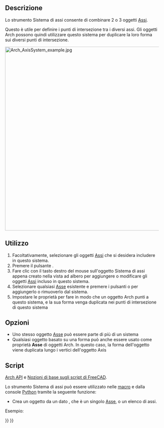 <languages/>

<div class="mw-translate-fuzzy">
{{Docnav/it
|[[Arch_Axis/it|Assi]]
|[[Arch_Grid/it|Griglia]]
|[[Arch_Workbench/it|Arch]]
|IconL=Arch_Axis.svg
|IconR=Arch_Grid.svg
|IconC=Workbench_Arch.svg
}}
</div>

{{VeryImportantMessage|THIS COMMAND IS PART OF THE INTEGRATED [[BIM_Workbench|BIM WORKBENCH]] IN V1.0<br>
This page has been updated for that version.}}

<div class="mw-translate-fuzzy">
{{GuiCommand/it
|Name=Arch AxisSystem
|Name/it=Sistema di assi
|MenuLocation=Arch → Strumenti per assi → Sistema di assi
|Workbenches=[[Arch_Workbench/it|Arch]]
|SeeAlso=[[Arch_Axis/it|Assi]], [[Arch_Grid/it|Griglia]]
}}
</div>

<span id="Description"></span>
==Descrizione==

Lo strumento Sistema di assi consente di combinare 2 o 3 oggetti [[Arch Axis/it|Assi]].

Questo è utile per definire i punti di intersezione tra i diversi assi. Gli oggetti Arch possono quindi utilizzare questo sistema per duplicare la loro forma sui diversi punti di intersezione.

[[Image:Arch AxisSystem example.jpg|600px]]
{{Caption|Tre oggetti [[Arch_Axis/it|Assi]] combinati in un unico [[Arch_AxisSystem/it|Sistema di assi]]. Un oggetto [[Arch_Structure/it|Struttura]] usa questo sistema come sua proprietà {{PropertyData|Axis}}, per duplicare la sua forma in ogni punto di intersezione.}}

<span id="Usage"></span>
==Utilizzo==

<div class="mw-translate-fuzzy">
# Facoltativamente, selezionare gli oggetti [[Arch_Axis/it|Assi]] che si desidera includere in questo sistema.
# Premere il pulsante {{Button|[[Image:Arch_AxisSystem.svg|16px]] [[Arch_AxisSystem/it|Sistema di assi]]}}.
# Fare clic con il tasto destro del mouse sull'oggetto Sistema di assi appena creato nella vista ad albero per aggiungere o modificare gli oggetti [[Arch_Axis/it|Assi]] incluso in questo sistema.
# Selezionare qualsiasi [[Arch_Axis/it|Asse]] esistente e premere i pulsanti {{Button|[[Image:Arch_Add.svg|16px]] [[Arch_Add/it|Aggiungi]]}} o {{Button|[[Image:Arch_Remove.svg|16px]] [[Arch_Remove/it|Rimuovi]]}} per aggiungerlo o rimuoverlo dal sistema.
# Impostare le proprietà {{PropertyData|Axis}} per fare in modo che un oggetto Arch punti a questo sistema, e la sua forma venga duplicata nei punti di intersezione di questo sistema
</div>

<span id="Options"></span>
==Opzioni==

* Uno stesso oggetto [[Arch_Axis/it|Asse]] può essere parte di più di un sistema
* Qualsiasi oggetto basato su una forma può anche essere usato come proprietà '''Asse''' di oggetti Arch. In questo caso, la forma dell'oggetto viene duplicata lungo i vertici dell'oggetto Axis

<span id="Scripting"></span>
==Script==

{{Emphasis|Vedere anche:}} [[Arch_API/it|Arch API]] e [[FreeCAD_Scripting_Basics/it|Nozioni di base sugli script di FreeCAD]].

Lo strumento Sistema di assi può essere utilizzato nelle [[Macros/it|macro]] e dalla console [[FreeCAD_Scripting_Basics/it|Python]] tramite la seguente funzione:
{{Code|code=
AxisSystem = makeAxisSystem(axes, name="Axis System")
}}

* Crea un oggetto {{incode|AxisSystem}} da un dato {{incode|axes}}, che è un singolo [[Arch_Axis/it|Asse]], o un elenco di assi.

Esempio:
{{Code|code=
import Draft, Arch

Axes = Arch.makeAxis(5, 1000)

Axes.ViewObject.LineWidth = 3
Axes.ViewObject.BubbleSize = 200
Axes.ViewObject.FontSize = 150

Axes2 = Arch.makeAxis(6, 500)

Axes2.ViewObject.LineWidth = 2
Axes2.ViewObject.BubbleSize = 200
Axes2.ViewObject.FontSize = 150
Axes2.ViewObject.NumberingStyle = "A,B,C"
FreeCAD.ActiveDocument.recompute()

Axes2.Length = 6000
Draft.rotate(Axes2, -90)
Draft.move(Axes2, FreeCAD.Vector(-1000, 2500, 0))
FreeCAD.ActiveDocument.recompute()

AxisSystem = Arch.makeAxisSystem([Axes, Axes2])

Structure = Arch.makeStructure(length=200, width=200, height=100)
Draft.move(Structure, FreeCAD.Vector(-100, 0, 0))
Structure.Axis = AxisSystem
FreeCAD.ActiveDocument.recompute()
}}


<div class="mw-translate-fuzzy">
{{Docnav/it
|[[Arch_Axis/it|Assi]]
|[[Arch_Grid/it|Griglia]]
|[[Arch_Workbench/it|Arch]]
|IconL=Arch_Axis.svg
|IconR=Arch_Grid.svg
|IconC=Workbench_Arch.svg
}}
</div>

{{BIM_Tools_navi{{#translation:}}}}
{{Userdocnavi{{#translation:}}}}